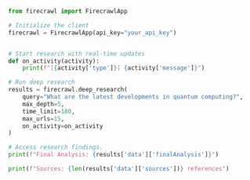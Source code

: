 ```python Python
from firecrawl import FirecrawlApp

# Initialize the client
firecrawl = FirecrawlApp(api_key="your_api_key")


# Start research with real-time updates
def on_activity(activity):
    print(f"[{activity['type']}] {activity['message']}")

# Run deep research
results = firecrawl.deep_research(
    query="What are the latest developments in quantum computing?",
    max_depth=5,
    time_limit=180,
    max_urls=15,
    on_activity=on_activity
)

# Access research findings.
print(f"Final Analysis: {results['data']['finalAnalysis']}")

print(f"Sources: {len(results['data']['sources'])} references")


```
